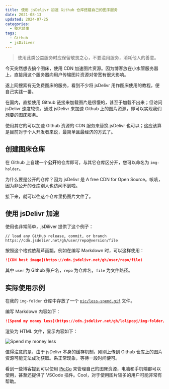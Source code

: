 ```yaml
---
title: 使用 jsDelivr 加速 Github 仓库搭建自己的图床服务
date: 2021-08-13
updated: 2024-07-25
categories:
  - 技术琐事
tags:
  - Github
  - jsDiliver
---
```


> 使用此类公益服务时应保留敬畏之心，不要滥用服务，消耗他人的善意。

今天突然想去搞个图床，使用 CDN 加速图片资源。因为博客放在小水管服务器上，直接用这个服务器向用户传输图片资源对带宽有很大影响。

遂上网搜索有无免费图床的服务，看到不少将 jsDelivr 用作图床使用的教程，便自己实践一番。

在国内，直接使用 Github 链接来加载图片是很慢的，甚至于加载不出来；但访问 jsDelivr 速度较快。通过 jsDelivr 来加速 Github 上的图片资源，即可以实现我们想要的图床服务。

使用其它的可以加速 Github 资源的 CDN 服务来替换 jsDelivr 也可以；这应该算是目前对于个人开发者来说，最简单且最经济的方式了。

## 创建图床仓库

在 Github 上自建一个**公开**的仓库即可，与其它仓库区分开，您可以命名为 `img-holder`。

为什么要是公开的仓库？因为 jsDelivr 是 A free CDN for Open Source。咳咳，因为非公开的仓库别人也访问不到啦。

接下来，就可以往这个仓库里扔图片文件了。

## 使用 jsDelivr 加速

使用也非常简单，jsDiliver 提供了这个例子：

```plaintext
// load any GitHub release, commit, or branch
https://cdn.jsdelivr.net/gh/user/repo@version/file
```

按照这个格式依葫芦画瓢，例如在编写 Markdown 时，可以这样使用：

```md
![CDN host image](https://cdn.jsdelivr.net/gh/user/repo/file)
```

其中 `user` 为 Github 账户名，`repo` 为仓库名，`file` 为文件路径。

## 实际使用示例

在我的 `img-folder` 仓库中存放了一个 [`pic/less-spend.gif`](https://github.com/LolipopJ/img-folder/blob/master/pic/less-spend.gif) 文件。

编写 Markdown 内容如下：

```md
![Spend my money less](https://cdn.jsdelivr.net/gh/lolipopj/img-folder/pic/less-spend.gif)
```

渲染为 HTML 文件，显示内容如下：

![Spend my money less](https://cdn.jsdelivr.net/gh/lolipopj/img-folder/pic/less-spend.gif)

值得注意的是，由于 jsDelivr 本身的缓存机制，刚刚上传到 Github 仓库上的图片资源可能无法成功获取。系正常现象，等待一段时间便可。

看到一些博客提到可以使用 [PicGo](https://github.com/Molunerfinn/PicGo) 来管理自己的图床资源，电脑和手机端都可以使用，甚至还提供了 VSCode 插件。Cool，对于使用图片较多的用户可能非常有帮助。
